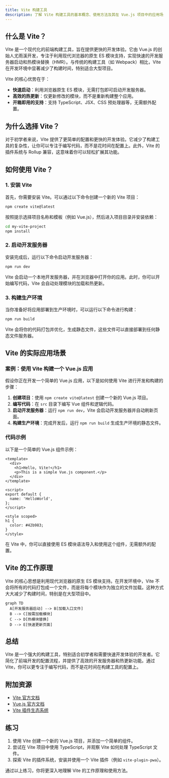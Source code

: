 ```yaml
---
title: Vite 构建工具
description: 了解 Vite 构建工具的基本概念、使用方法及其在 Vue.js 项目中的应用场景。
---
```


## 什么是 Vite？

Vite 是一个现代化的前端构建工具，旨在提供更快的开发体验。它由 Vue.js 的创始人尤雨溪开发，专注于利用现代浏览器的原生 ES 模块支持，实现快速的开发服务器启动和热模块替换（HMR）。与传统的构建工具（如 Webpack）相比，Vite 在开发环境中显著减少了构建时间，特别适合大型项目。

Vite 的核心优势在于：
- **快速启动**：利用浏览器原生 ES 模块，无需打包即可启动开发服务器。
- **高效的热更新**：仅更新修改的模块，而不是重新构建整个应用。
- **开箱即用的支持**：支持 TypeScript、JSX、CSS 预处理器等，无需额外配置。

## 为什么选择 Vite？

对于初学者来说，Vite 提供了更简单的配置和更快的开发体验。它减少了构建工具的复杂性，让你可以专注于编写代码，而不是花时间在配置上。此外，Vite 的插件系统与 Rollup 兼容，这意味着你可以轻松扩展其功能。

## 如何使用 Vite？

### 1. 安装 Vite

首先，你需要安装 Vite。可以通过以下命令创建一个新的 Vite 项目：

```bash
npm create vite@latest
```

按照提示选择项目名称和模板（例如 Vue.js），然后进入项目目录并安装依赖：

```bash
cd my-vite-project
npm install
```

### 2. 启动开发服务器

安装完成后，运行以下命令启动开发服务器：

```bash
npm run dev
```

Vite 会启动一个本地开发服务器，并在浏览器中打开你的应用。此时，你可以开始编写代码，Vite 会自动处理模块的加载和热更新。

### 3. 构建生产环境

当你准备好将应用部署到生产环境时，可以运行以下命令进行构建：

```bash
npm run build
```

Vite 会将你的代码打包并优化，生成静态文件，这些文件可以直接部署到任何静态文件服务器。

## Vite 的实际应用场景

### 案例：使用 Vite 构建一个 Vue.js 应用

假设你正在开发一个简单的 Vue.js 应用，以下是如何使用 Vite 进行开发和构建的步骤：

1. **创建项目**：使用 `npm create vite@latest` 创建一个新的 Vue.js 项目。
2. **编写代码**：在 `src` 目录下编写 Vue 组件和逻辑代码。
3. **启动开发服务器**：运行 `npm run dev`，Vite 会启动开发服务器并自动刷新页面。
4. **构建生产环境**：完成开发后，运行 `npm run build` 生成生产环境的静态文件。

### 代码示例

以下是一个简单的 Vue.js 组件示例：

```vue
<template>
  <div>
    <h1>Hello, Vite!</h1>
    <p>This is a simple Vue.js component.</p>
  </div>
</template>

<script>
export default {
  name: 'HelloWorld',
};
</script>

<style scoped>
h1 {
  color: #42b983;
}
</style>
```

在 Vite 中，你可以直接使用 ES 模块语法导入和使用这个组件，无需额外的配置。

## Vite 的工作原理

Vite 的核心思想是利用现代浏览器的原生 ES 模块支持。在开发环境中，Vite 不会将所有的代码打包成一个文件，而是将每个模块作为独立的文件加载。这种方式大大减少了构建时间，特别是在大型项目中。

```mermaid
graph TD
  A[开发服务器启动] --> B[加载入口文件]
  B --> C[按需加载模块]
  C --> D[热模块替换]
  D --> E[快速更新页面]
```

## 总结

Vite 是一个强大的构建工具，特别适合初学者和需要快速开发体验的开发者。它简化了前端开发的配置流程，并提供了高效的开发服务器和热更新功能。通过 Vite，你可以更专注于编写代码，而不是花时间在构建工具的配置上。

## 附加资源

- [Vite 官方文档](https://vitejs.dev/)
- [Vue.js 官方文档](https://vuejs.org/)
- [Vite 插件生态系统](https://github.com/vitejs/awesome-vite)

## 练习

1. 使用 Vite 创建一个新的 Vue.js 项目，并添加一个简单的组件。
2. 尝试在 Vite 项目中使用 TypeScript，并观察 Vite 如何处理 TypeScript 文件。
3. 探索 Vite 的插件系统，安装并使用一个 Vite 插件（例如 `vite-plugin-pwa`）。

通过以上练习，你将更深入地理解 Vite 的工作原理和使用方法。